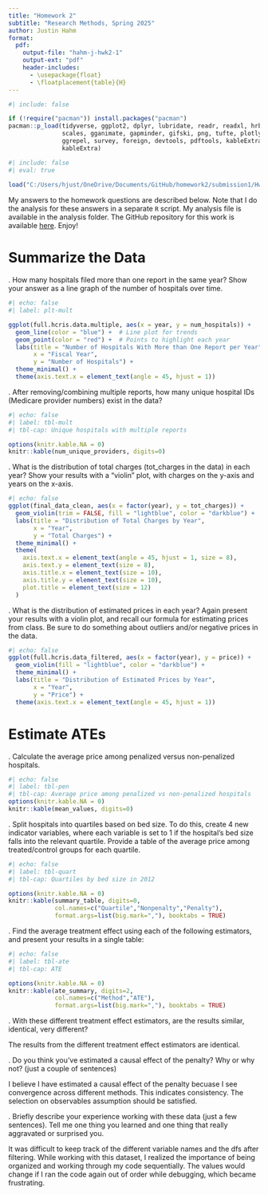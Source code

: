 ```yaml
---
title: "Homework 2"
subtitle: "Research Methods, Spring 2025"
author: Justin Hahm
format:
  pdf:
    output-file: "hahm-j-hwk2-1"
    output-ext: "pdf"
    header-includes:
      - \usepackage{float}
      - \floatplacement{table}{H}
---
```


```r
#| include: false

if (!require("pacman")) install.packages("pacman")
pacman::p_load(tidyverse, ggplot2, dplyr, lubridate, readr, readxl, hrbrthemes, fixest,
               scales, gganimate, gapminder, gifski, png, tufte, plotly, OECD,
               ggrepel, survey, foreign, devtools, pdftools, kableExtra, modelsummary,
               kableExtra)
```



```r
#| include: false
#| eval: true
 
load("C:/Users/hjust/OneDrive/Documents/GitHub/homework2/submission1/Hwk2_workspace.Rdata")
```


My answers to the homework questions are described below. Note that I do the analysis for these answers in a separate `R` script. My analysis file is available in the analysis folder. The GitHub repository for this work is available [here](https://github.com/HJHAHM1/homework2.git). Enjoy!


\newpage
# Summarize the Data
\noindent 1. How many hospitals filed more than one report in the same year? Show your answer as a line graph of the number of hospitals over time. <br>

```r
#| echo: false
#| label: plt-mult

ggplot(full.hcris.data.multiple, aes(x = year, y = num_hospitals)) +
  geom_line(color = "blue") +  # Line plot for trends
  geom_point(color = "red") +  # Points to highlight each year
  labs(title = "Number of Hospitals With More than One Report per Year",
       x = "Fiscal Year",
       y = "Number of Hospitals") +
  theme_minimal() +
  theme(axis.text.x = element_text(angle = 45, hjust = 1))
```

\newpage
\noindent 2. After removing/combining multiple reports, how many unique hospital IDs (Medicare provider numbers) exist in the data?
```r
#| echo: false
#| label: tbl-mult
#| tbl-cap: Unique hospitals with multiple reports

options(knitr.kable.NA = 0)
knitr::kable(num_unique_providers, digits=0)

```

\newpage
\noindent 3. What is the distribution of total charges (tot_charges in the data) in each year? Show your results with a “violin” plot, with charges on the y-axis and years on the x-axis.
```r
#| echo: false
ggplot(final_data_clean, aes(x = factor(year), y = tot_charges)) +
  geom_violin(trim = FALSE, fill = "lightblue", color = "darkblue") +
  labs(title = "Distribution of Total Charges by Year",
       x = "Year",
       y = "Total Charges") +
  theme_minimal() +  
  theme(
    axis.text.x = element_text(angle = 45, hjust = 1, size = 8), 
    axis.text.y = element_text(size = 8), 
    axis.title.x = element_text(size = 10), 
    axis.title.y = element_text(size = 10),  
    plot.title = element_text(size = 12) 
  )

```

\newpage
\noindent 4. What is the distribution of estimated prices in each year? Again present your results with a violin plot, and recall our formula for estimating prices from class. Be sure to do something about outliers and/or negative prices in the data.
```r
#| echo: false
ggplot(full.hcris.data_filtered, aes(x = factor(year), y = price)) +
  geom_violin(fill = "lightblue", color = "darkblue") +
  theme_minimal() +
  labs(title = "Distribution of Estimated Prices by Year",
       x = "Year",
       y = "Price") +
  theme(axis.text.x = element_text(angle = 45, hjust = 1))
```


\newpage
# Estimate ATEs

\noindent 5. Calculate the average price among penalized versus non-penalized hospitals.
```r
#| echo: false
#| label: tbl-pen
#| tbl-cap: Average price among penalized vs non-penalized hospitals
options(knitr.kable.NA = 0)
knitr::kable(mean_values, digits=0)
```

\newpage
\noindent 6. Split hospitals into quartiles based on bed size. To do this, create 4 new indicator variables, where each variable is set to 1 if the hospital’s bed size falls into the relevant quartile. Provide a table of the average price among treated/control groups for each quartile.
```r
#| echo: false
#| label: tbl-quart
#| tbl-cap: Quartiles by bed size in 2012

options(knitr.kable.NA = 0)
knitr::kable(summary_table, digits=0,
             col.names=c("Quartile","Nonpenalty","Penalty"),
             format.args=list(big.mark=","), booktabs = TRUE)
```

\newpage
\noindent 7. Find the average treatment effect using each of the following estimators, and present your results in a single table:
```r
#| echo: false
#| label: tbl-ate
#| tbl-cap: ATE 

options(knitr.kable.NA = 0)
knitr::kable(ate_summary, digits=2,
             col.names=c("Method","ATE"),
             format.args=list(big.mark=","), booktabs = TRUE)
```

\newpage
\noindent 8. With these different treatment effect estimators, are the results similar, identical, very different?

\indent The results from the different treatment effect estimators are identical. 

\noindent 9. Do you think you’ve estimated a causal effect of the penalty? Why or why not? (just a couple of sentences)

\indent I believe I have estimated a causal effect of the penalty becuase I see convergence across different methods. This indicates consistency. The selection on observables assumption should be satisfied. 

\noindent 10. Briefly describe your experience working with these data (just a few sentences). Tell me one thing you learned and one thing that really aggravated or surprised you.

\indent It was difficult to keep track of the different variable names and the dfs after filtering. While working with this dataset, I realized the importance of being organized and working through my code sequentially. The values would change if I ran the code again out of order while debugging, which became frustrating.